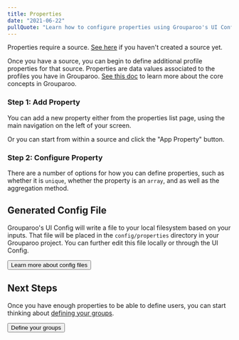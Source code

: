 ```yaml
---
title: Properties
date: "2021-06-22"
pullQuote: "Learn how to configure properties using Grouparoo's UI Config."
---
```


<Alert variant="warning">
  <p className="mb-0">
    Properties require a source. <a href="/docs/config/sources">See here</a> if
    you haven't created a source yet.
  </p>
</Alert>

Once you have a source, you can begin to define additional profile properties for that source. Properties are data values associated to the profiles you have in Grouparoo. [See this doc](/docs/getting-started/product-concepts) to learn more about the core concepts in Grouparoo.

### Step 1: Add Property

You can add a new property either from the properties list page, using the main navigation on the left of your screen.

<ImageInBrowserFrame
  centered
  alt="UI Config: Add Property (Option 1)"
  src="/images/docs/guides/config/property--01a-add.png"
  width={820}
  height={439}
/>

Or you can start from within a source and click the "App Property" button.

<ImageInBrowserFrame
  centered
  alt="UI Config: Add Property (Option 2)"
  src="/images/docs/guides/config/property--01b-add.png"
  width={820}
  height={440}
/>

### Step 2: Configure Property

There are a number of options for how you can define properties, such as whether it is `unique`, whether the property is an `array`, and as well as the aggregation method.

<ImageInBrowserFrame
  centered
  alt="UI Config: Configure Property"
  src="/images/docs/guides/config/property--02-configure.png"
  width={820}
  height={440}
/>

## Generated Config File

Grouparoo's UI Config will write a file to your local filesystem based on your inputs. That file will be placed in the `config/properties` directory in your Grouparoo project. You can further edit this file locally or through the UI Config.

<Button href="/docs/config/code-config/properties" variant="outline-primary">
  Learn more about config files
</Button>

## Next Steps

Once you have enough properties to be able to define users, you can start thinking about [defining your groups](/docs/config/groups).

<Button href="/docs/config/groups" variant="outline-primary">
  Define your groups
</Button>
